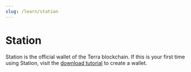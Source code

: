 ```yaml
---
slug: /learn/station
---
```



# Station

Station is the official wallet of the Terra blockchain. If this is your first time using Station, visit the [download tutorial](../learn/station/Download/station-desktop.mdx) to create a wallet.

<CardSection cards={terraStationCards} />
